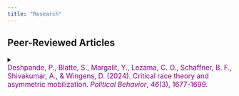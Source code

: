 ```yaml
---
title: "Research"
---
```


## Peer-Reviewed Articles

<details>

<summary>[Deshpande, P., Blatte, S., Margalit, Y., Lezama, C. O., Schaffner, B. F., Shivakumar, A., & Wingens, D. (2024). Critical race theory and asymmetric mobilization. *Political Behavior*, *46*(3), 1677-1699.]{style="font-size: 1.1em; color: purple; font-weight: normal; display:inline-block"}
</summary>

> Teaching Critical Race Theory (CRT) in schools quickly became a salient issue nationally and in local elections despite CRT’s origins as an academic theory. In this paper, we argue that elite asymmetries regarding the importance of CRT spillover to the electorate. We show that Republican legislators and conservative media’s use of the term “critical race theory” dwarfed that of Democratic legislators and liberal media, respectively. A spike in general interest in the term happened concurrently with this elite push. We then hypothesize that in part due to this asymmetry in exposure to the term “critical race theory” itself in elite messaging, CRT policy may have an asymmetric effect on political mobilization, favoring Republicans, who tend to oppose the teaching of CRT in schools. To test this hypothesis, we conduct a survey experiment and find that Republicans presented with a pro-CRT policy change are politically mobilized, while Democrats presented with an anti-CRT policy change are not. In particular, Republicans exposed to the pro-CRT policy reported a higher likelihood of voting, encouraging others to vote, and contacting their local politicians. Thus, the case of CRT helps to illustrate the conditions under which issues can asymmetrically mobilize citizens.

<!-- Button to section syllabus to the right -->

<button onclick="window.open(&#39;https://par.nsf.gov/servlets/purl/10516317&#39;, &#39;_blank&#39;);" style="font-size: 1em; padding: 6px 12px; background-color: white; color: blue; border: 2px solid blue; border-radius: 4px; display: inline-block; margin-top: 20px; margin-left: 10px; text-align: center; transition: background-color 0.3s, color 0.3s;" onmouseover="this.style.backgroundColor=&#39;blue&#39;; this.style.color=&#39;white&#39;;" onmouseout="this.style.backgroundColor=&#39;white&#39;; this.style.color=&#39;blue&#39;;">read paper</button>

<!-- Replication Code Button -->

<button onclick="window.open(&#39;https://dataverse.harvard.edu/dataset.xhtml?persistentId=doi:10.7910/DVN/9QGIUH&#39;, &#39;_blank&#39;);" style="font-size: 1em; padding: 6px 12px; background-color: black; color: yellow; border: 2px solid black; border-radius: 4px; display: inline-block; margin-top: 20px; margin-left: 10px; text-align: center; transition: background-color 0.3s, color 0.3s;" onmouseover="this.style.backgroundColor=&#39;yellow&#39;; this.style.color=&#39;black&#39;;" onmouseout="this.style.backgroundColor=&#39;black&#39;; this.style.color=&#39;yellow&#39;;">replication code</button>

<!-- BibTeX Citation with Background Color and Extra Space -->

<p style="margin-top: 20px;">

To cite this paper using BibTeX, use the following:

</p>

<div style="background-color: #f0f0f0; padding: 15px; border-radius: 5px; font-family: 'Courier New', monospace; overflow-x: auto;">

``` bibtex
@article{deshpande2024critical,
  title={Critical race theory and asymmetric mobilization},
  author={Deshpande, Pia and Blatte, Scott and Margalit,
  Yonatan and Lezama, Carolina Olea and Schaffner, 
  Brian F and Shivakumar, Aadhya and Wingens, David},
  journal={Political Behavior},
  volume={46},
  number={3},
  pages={1677--1699},
  year={2024},
  publisher={Springer}
}
```

## Policy and Data Reports

I do not include any of my writing as a journalist here (or my brief explainers for the MIT Election Lab — which you can handily read [here](https://electionlab.mit.edu/author/475)). You can find select publications listed in my `CV`. If you are searching for a specific article, rest assured that they are on the internet forever! I know it may be difficult to track some down though, so feel free to email me.

<details>

<summary>[Deshpande P, Cha J. [The 2020 CES: Duplicate Respondents and Handling Asian and Hispanic Subsamples](https://cces.gov.harvard.edu/publications/duplicate-respondents-asian-and-hispanic-subsamples).<br>The Cooperative Election Study; 2022.]{style="font-size: 1.1em; color: purple; font-weight: normal; display:inline-block"}</summary>

> Pia Deshpande and Jeremiah Cha report that 25% of the 2020 CES sample took the 2018 CES. They report best practices for conducting analyses of ethnic subgroups and produce tables documenting counts for specific Hispanic (Mexican, Puerto Rican, South American, Spanish, and U.S.-identified Hispanics) and Asian (Indian, Chinese, Filipino, U.S.-identified Asians) subgroups. The report also compares the 2020 CES sample of Asians and Hispanics to the 2019 5-year American Community Survey and notes where samples differ.

<button onclick="window.open(&#39;https://cces.gov.harvard.edu/sites/projects.iq.harvard.edu/files/cces/files/06_09_2022_duplicate_respondents_asian_and_hispanic_subsamples.pdf&#39;);" style="font-size: 1em; padding: 6px 12px; background-color: white; color: blue; border: 2px solid blue; border-radius: 4px; display: inline-block; margin-top: 20px; margin-left: 10px; text-align: center; transition: background-color 0.3s, color 0.3s;" onmouseover="this.style.backgroundColor=&#39;blue&#39;; this.style.color=&#39;white&#39;;" onmouseout="this.style.backgroundColor=&#39;white&#39;; this.style.color=&#39;blue&#39;;">read paper</button>

</details>

<details>

<summary>[Deshpande, Pia. “Election Administration Challenges in Ohio.”<br>*Lawfare*, 30 Sept. 2020, <https://www.lawfaremedia.org/article/election-administration-challenges-ohio>.]{style="font-size: 1.1em; color: purple; font-weight: normal; display:inline-block"}</summary>

<button onclick="window.open(&#39;https://www.lawfaremedia.org/article/election-administration-challenges-ohio&#39;);" style="font-size: 1em; padding: 6px 12px; background-color: white; color: blue; border: 2px solid blue; border-radius: 4px; display: inline-block; margin-top: 20px; margin-left: 10px; text-align: center; transition: background-color 0.3s, color 0.3s;" onmouseover="this.style.backgroundColor=&#39;blue&#39;; this.style.color=&#39;white&#39;;" onmouseout="this.style.backgroundColor=&#39;white&#39;; this.style.color=&#39;blue&#39;;">read paper</button>

</details>

<details>

<summary>[Cao, Diana, et al. “Election Administration Challenges in Pennsylvania.”<br>*Lawfare*, 9 Oct. 2020, <https://www.lawfaremedia.org/article/election-administration-challenges-pennsylvania>.]{style="font-size: 1.1em; color: purple; font-weight: normal; display:inline-block"}</summary>

<button onclick="window.open(&#39;https://www.lawfaremedia.org/article/election-administration-challenges-pennsylvania;);" style="font-size: 1em; padding: 6px 12px; background-color: white; color: blue; border: 2px solid blue; border-radius: 4px; display: inline-block; margin-top: 20px; margin-left: 10px; text-align: center; transition: background-color 0.3s, color 0.3s;" onmouseover="this.style.backgroundColor=&#39;blue&#39;; this.style.color=&#39;white&#39;;" onmouseout="this.style.backgroundColor=&#39;white&#39;; this.style.color=&#39;blue&#39;;">read paper</button>

</details>

## Working Papers and Works in Progress

<details>

<summary>["Swipe to Learn More: Understanding How TikTok Affects Users’ Beliefs" with Aaron Pope]{style="font-size: 1.1em; color: purple; font-weight: normal; display: inline-block;"}</summary>

> TikTok has evolved from a platform primarily for entertainment to a significant source of political content, with over half of U.S. TikTok users reporting that they use it as a news source. However, there is limited research on how TikTok use shapes individuals' political beliefs. In a randomized experiment, we examine the effects of a 3-week TikTok deactivation on users' perceptions of issue importance, political knowledge, and self-reported well-being. For a subset of participants, we also collect TikTok watch history data, which allows us to measure baseline levels of political content consumption on the platform. And for the control group, we are able to observe the content they are exposed to during the experiment period. We hypothesize that deactivating TikTok will lead users to view different political issues as more important, depending on which issues were more prominent on the app during the deactivation period.

</details>
